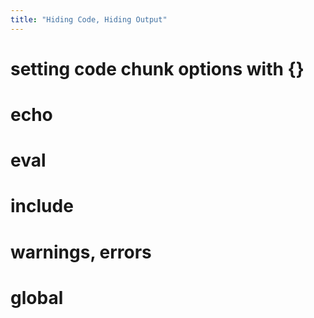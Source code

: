 ```yaml
---
title: "Hiding Code, Hiding Output"
---
```



# setting code chunk options with \{\}

# echo

# eval

# include

# warnings, errors

# global



